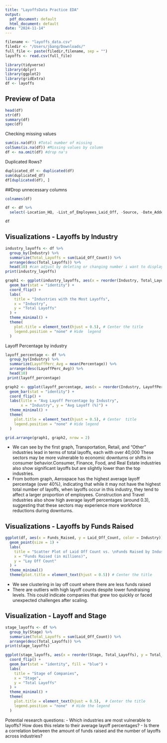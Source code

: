 ```yaml
---
title: "LayoffsData Practice EDA"
output:
  pdf_document: default
  html_document: default
date: "2024-11-14"
---
```

```r
filename <- "layoffs_data.csv"
filedir <- "/Users/jbang/Downloads/"
full_file <- paste(filedir,filename, sep = "")
layoffs <- read.csv(full_file)
```

```r
library(tidyverse)
library(dplyr)
library(ggplot2)
library(gridExtra)
df <- layoffs
```

## Preview of Data
```r
head(df)
str(df)
summary(df)
spec(df)
```

Checking missing values
```r
sum(is.na(df)) #Total number of missing  
colSums(is.na(df)) #Missing values by column
df <- na.omit(df) #drop na's
```

Duplicated Rows?
```r
duplicated_df <- duplicated(df)
sum(duplicated_df)
df[duplicated(df), ]
```

##Drop unnecessary columns

```r
colnames(df)

df <- df %>% 
  select(-Location_HQ, -List_of_Employees_Laid_Off, -Source, -Date_Added)

df
```

## Visualizations - Layoffs by Industry
```r
industry_layoffs <- df %>%    
  group_by(Industry) %>%
  summarize(Total_Layoffs = sum(Laid_Off_Count)) %>%
  arrange(desc(Total_Layoffs)) %>% 
  head(10) #can adjust by deleting or changing number i want to display
print(industry_layoffs)

```

```r
graph1 <- ggplot(industry_layoffs, aes(x = reorder(Industry, Total_Layoffs), y = Total_Layoffs, fill = Industry)) +
  geom_bar(stat = "identity") + 
  coord_flip() +
  labs(
    title = "Industries with the Most Layoffs",
    x = "Industry",
    y = "Total Layoffs"
  ) +
  theme_minimal() + 
  theme(
    plot.title = element_text(hjust = 0.5), # Center the title
    legend.position = "none" # Hide  legend
  )

```

Layoff Percentage by industry
```r
layoff_percentage <- df %>% 
  group_by(Industry) %>% 
  summarize(LayoffPerc_Avg = mean(Percentage)) %>% 
  arrange(desc(LayoffPerc_Avg)) %>% 
  head(10) 
 print(layoff_percentage)

```

```r
graph2 <- ggplot(layoff_percentage, aes(x = reorder(Industry, LayoffPerc_Avg), y = LayoffPerc_Avg, fill=Industry)) +
  geom_bar(stat = "identity") +
  coord_flip() +
  labs(title = "Avg Layoff Percentage by Industry",
       x = "Industry", y = "Avg Layoff (%)") +
  theme_minimal() + 
  theme(
    plot.title = element_text(hjust = 0.5), # Center  title
    legend.position = "none" # Hide legend
  )
```

```r
grid.arrange(graph1, graph2, nrow = 2)
```

-   We can see by the first graph, Transportation, Retail, and "Other" industries lead in terms of total layoffs, each with over 40,000 These sectors may be more vulnerable to economic downturns or shifts in consumer behavior.Consumer, Finance, Food, and Real Estate industries also show significant layoffs but are slightly lower than the top industries.
-   From bottom graph, Aerospace has the highest average layoff percentage (over 40%), indicating that while it may not have the highest total number of layoffs, when layoffs occur in this industry, they tend to affect a larger proportion of employees. Construction and Travel industries also show high average layoff percentages (around 0.3), suggesting that these sectors may experience more workforce reductions during downturns.

## Visualizations - Layoffs by Funds Raised
```r
ggplot(df, aes(x = Funds_Raised, y = Laid_Off_Count, color = Industry)) +
  geom_point(size = 1) + 
  labs(
    title = "Scatter Plot of Laid Off Count vs. \nFunds Raised by Industry",
    x = "Funds Raised (in millions)",
    y = "Lay Off Count"
  ) +
  theme_minimal() 
  theme(plot.title = element_text(hjust = 0.5)) # Center the title
```

-   We see clustering in lay off count where there are less funds raised
-   There are outliers with high layoff counts despite lower fundraising levels. This could indicate companies that grew too quickly or faced unexpected challenges after scaling.

## Visualization - Layoff and Stage

```r
stage_layoffs <- df %>%    
  group_by(Stage) %>%
  summarize(Total_Layoffs = sum(Laid_Off_Count)) %>%
  arrange(desc(Total_Layoffs)) %>% 
print(stage_layoffs)
```

```r
ggplot(stage_layoffs, aes(x = reorder(Stage, Total_Layoffs), y = Total_Layoffs)) +
  coord_flip() +
  geom_bar(stat = "identity", fill = "blue") + 
  labs(
    title = "Stage of Companies",
    x = "Stage",
    y = "Total Layoffs"
  ) +
  theme_minimal() + 
  theme(
    plot.title = element_text(hjust = 0.5),  # Center the title
    legend.position = "none"  # Hide the legend
  )
```

Potential research questions: 
- Which industries are most vulnerable to layoffs? How does this relate to their average layoff percentages?
- Is there a correlation between the amount of funds raised and the number of layoffs across industries?
